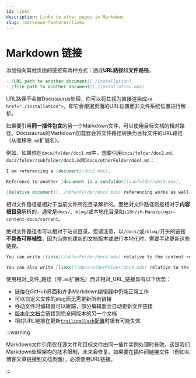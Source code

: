 ```yaml
---
id: links
description: Links to other pages in Markdown
slug: /markdown-features/links
---
```


# Markdown 链接

添加指向其他页面的链接有两种方式：通过**URL路径**和**文件路径**。

```md
- [URL path to another document](./installation)
- [file path to another document](./installation.mdx)
```

URL路径不会被Docusaurus处理，你可以将其视为直接渲染成`<a href="./installation">`，即它会根据页面的URL位置而非文件系统位置进行解析。

如果要引用**同一插件包含**的另一个Markdown文件，可以使用目标文档的相对路径。Docusaurus的Markdown加载器会将文件路径转换为目标文件的URL路径（从而移除`.md`扩展名）。

例如，如果你在`docs/folder/doc1.md`中，想要引用`docs/folder/doc2.md`、`docs/folder/subfolder/doc3.md`和`docs/otherFolder/doc4.md`：

```md title="docs/folder/doc1.md"
I am referencing a [document](doc2.mdx).

Reference to another [document in a subfolder](subfolder/doc3.mdx).

[Relative document](../otherFolder/doc4.mdx) referencing works as well.
```

相对文件路径是相对于当前文件所在目录解析的。而绝对文件路径则是相对于**内容根目录**解析的，通常是`docs/`、`blog/`或本地化目录如`i18n/zh-Hans/plugin-content-docs/current`。

绝对文件路径也可以相对于站点目录。但请注意，以`/docs/`或`/blog/`开头的链接**不具备可移植性**，因为当你创建新的文档版本或进行本地化时，需要手动更新这些链接。

```md
You can write [links](/otherFolder/doc4.mdx) relative to the content root (`/docs/`).

You can also write [links](/docs/otherFolder/doc4.mdx) relative to the site directory, but it's not recommended.
```

使用相对_文件_路径（带`.md`扩展名）而非相对_URL_链接具有以下优势：

- 链接在GitHub界面和许多Markdown编辑器中仍能正常工作
- 可以自定义文件的slug而无需更新所有链接
- 移动文件时编辑器可以跟踪，部分编辑器会自动更新文件链接
- [版本化文档](../docs/versioning.mdx)会链接到完全同版本的另一个文档
- 相对URL链接在更新[`trailingSlash`配置](../../api/docusaurus.config.js.mdx#trailingSlash)时极有可能失效

:::warning

Markdown文件引用仅在源文件和目标文件由同一插件实例处理时有效。这是我们Markdown处理架构的技术限制，未来会修复。如果要在插件间链接文件（例如从博客文章链接到文档页面），必须使用URL链接。

:::